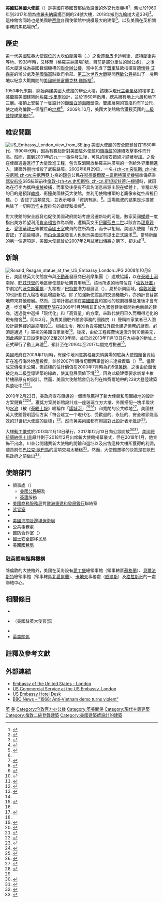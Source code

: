 {{noteTA
|T=zh-tw:美國駐英國大使館; zh-cn:美国驻英国大使馆; zh-hk:美國駐英國大使館;
|1=zh-tw:西敏;zh-cn:威斯敏斯特; zh-hk:西敏;
}}
{{Infobox diplomatic mission
| name= 美國駐英國大使館<br><small>{{lang|en|Embassy of the United States, London}}<br>[[File:Seal_of_an_Embassy_of_the_United_States_of_America.svg|150px]]
| image= New Embassy of the United States of America in Battersea Nine Elms, London, seen from Pimlico.jpg
| address =[[九榆树区|九榆树]]大道33号<br>{{lang|en|33 Nine Elms [[英國郵區編號|SW11 7US]]}}
| location= {{GBR}}[[倫敦|倫敦]][[五月墟市|五月墟市]]
| ambassador= {{le|伍迪·约翰逊|Woody Johnson}}（2017年8月 - ）
| department=[[File:Seal_of_the_United_States_Department_of_State.svg|22px]] [[美國國務院|美國國務院]]
}}
'''美國駐英國大使館'''（{{lang-en|Embassy of the United States, London}}）是[[美國|美國]]在[[英國|英國]]首都[[倫敦|倫敦]]設置的[[美國駐外機構列表|外交代表機構]]<ref>{{cite news | url= https://www.gov.uk/government/uploads/system/uploads/attachment_data/file/263519/LDL_December_2013.pdf | title= The London Diplomatic List | date=14 December 2013}}</ref>，舊址於1960年到2017年間為[[格羅夫納廣場|格羅夫納廣場]]西側的24號大樓，2018年搬到[[九榆树区|九榆树]]大道33号<ref>{{cite news|last1=McKenzie|first1=Sheila|title=Billion dollar US embassy opens in London|url=http://edition.cnn.com/2018/01/16/politics/us-embassy-opens-london-intl/index.html|accessdate=18 January 2018|agency=CNN|date=16 January 2018}}</ref>。這棟館舍同時也是美國駐[[西歐|西歐]]各國使領館中規模最大的建築<ref name="moving">{{Cite news |publisher=[[BBC|BBC]] |title=US embassy moving to south London|url=http://news.bbc.co.uk/2/hi/uk_news/england/london/7649184.stm| date=2 October 2008| accessdate= 27 December 2013}}</ref>，以及美國在英相關事務的焦點場所<ref name="時代雜誌">{{cite web|url=http://content.time.com/time/world/article/0,8599,1847120,00.html|title=US Embassy in London to Move Down-Market|author=William Lee Adams and Liz Logan|date=2008-10-06|accessdate=2013-12-30|publisher=[[時代雜誌|Time]]}}</ref>。

==歷史==
第一代美國駐英大使館位於大坎伯蘭廣場（{{lang|en|Great Cumberland Place}}，{{coord|51.515156|N|0.159479|W|​format=dec|name=Great Cumberland Place}}）之後遷至[[皮卡迪利街|皮卡迪利街]]、[[波特蘭街|波特蘭街]]與{{Link-en|格羅夫納花園|Grosvenor Gardens}}等地。1938年時，又移至{{Link-en|麥克唐納大廈|Macdonald House, London}}（格羅夫納廣場1號，目前是{{Link-en|加拿大駐英國高級專員公署|High Commission of Canada to the United Kingdom|加拿大駐英高級專員公署}}部分單位的辦公處），之後該大廈還成為美國數個機構的[[合署辦公|聯合辦公樓]]，當中包含了[[盟軍|盟軍]]駐歐指揮官[[德懷特·艾森豪|德懷特·艾森豪]]的辦公處及[[美國海軍|美國海軍]]駐歐司令部。[[第二次世界大戰|第二次世界大戰]]期間[[西敏公爵|西敏公爵]]捐出了一塊用地以紀念大戰期間的[[美國總統|美國總統]][[富蘭克林·德拉諾·羅斯福|富蘭克林·羅斯福]]<ref>{{cite video
 | year =1943
 | title =Video: Britain's Roosevelt Memorial at Grosvenor Square, 1946/11/28 (1946)
 | url =http://www.archive.org/details/1946-11-28_Britains_Roosevelt_Memorial_at_Grosvenor_Square
 | publisher ={{Link-en|環球新聞片|Universal Newsreel|Universal Newsreel}}
 | accessdate =February 20, 2012
}}</ref>。

1950年代末期，開始興建美國大使館的辦公大樓，該棟採[[現代主義建築|現代主義風格]]的樓宇由[[芬蘭|芬蘭]]裔美國建築師[[埃羅·沙里寧|埃羅·沙里寧]]設計，並於1960年啟用，總共擁有地上六層和地下三層。樓頂上安裝了一隻{{Link-en|西奧多·羅斯札克|Theodore Roszak (artist)}}設計的鍍[[鋁|鋁]][[白頭海鵰|白頭海鵰]]塑像，雙翅展開的寬度約有11公尺，使之成為倫敦一個醒目的[[地標|地標]]<ref name="moving"></ref>。2009年10月，美國大使館館舍獲授英國的[[英國登錄建築|二級登錄建築地位]]<ref name=Spoilt>{{Cite news |last=Sherwin |first=Adam |title=US sale plan spoilt as its London embassy is listed |url=http://www.timesonline.co.uk/tol/news/politics/article6886348.ece |newspaper=[[The_Times|The Times]] |location=London |date=2009-10-23 |accessdate=2009-11-04}}</ref>。

==維安問題==
[[File:US_Embassy_London_view_from_SE.jpg|thumb]]
美國大使館的安全問題曾在1980年代、1990年代時，因為有數起針對美國駐外使館和[[領事館|領事館]]的連續攻擊事件而升高。然而，直到2001年的[[九一一事件|九一一事件]]發生後，可見的維安措施才顯著增加。之後在使館週邊進行了大量改進工程，包含取消開放格羅夫納廣場的一側給外界車輛進入，建築外圈也增設了武裝路障。2002年8月29日，一名[[突尼西亞|-{zh-cn:突尼斯; zh-hk:突尼斯;zh-tw:突尼西亞;}-]]裔的[[瑞典|瑞典]]公民{{Link-en|克里姆·沙提|Kerim Chatty}}在[[斯德哥爾摩－韋斯特羅斯機場|斯德哥爾摩－韋斯特羅斯機場]]準備搭乘[[瑞安航空|瑞安航空]]685航班前往[[倫敦史坦斯特機場|倫敦-{zh-tw:史坦斯特; zh-cn:斯坦斯特德;}-機場]]時，就因為在行李內攜帶[[槍|槍械]]被捕，而事發後便有不具名消息來源出現在媒體上，宣稱此男的目的是預謀[[劫機|劫機]]、衝撞美國駐英大使館，並利用使館樓頂的老鷹像來從空辨視目標。{{Link-sv|瑞典保安警察|Säkerhetspolisen}}（{{lang|sv|Säpo}}）否認了這類意見，並表示報導「資訊有誤」<ref>{{cite news |title=Hijack suspect had flight training in US |url=http://news.independent.co.uk/europe/article175451.ece |newspaper=[[The_Independent|The Independent]] |location=London |date=2002-09-01 |accessdate=2006-12-27 |first1=Raymond |last1=Whitaker |first2=Jarle |last2=Hetland |first3=Severin |last3=Carrell |deadurl=yes |archiveurl=https://web.archive.org/web/20071001062219/http://news.independent.co.uk/europe/article175451.ece |archivedate=2007-10-01 }}</ref>。這場風波的結果是沙提被免除了一切與[[恐怖主義|恐怖主義]]掛勾的嫌疑和指控<ref>{{cite news|title=Sweden drops hijack inquiry|url=http://news.bbc.co.uk/2/hi/europe/2377641.stm|publisher=[[BBC_News|BBC News]]|date=2002-10-30|accessdate=2006-12-27}}</ref>。

對大使館的安全威脅也促使美國政府開始考慮另遷新址的可能。數家英國[[媒體|媒體]]一度指出美方希望利用[[肯辛頓宮|肯辛頓宮]]作為新館，還稱英女王[[伊麗莎白二世|伊麗莎白二世]]以該宮為[[理察親王_(格洛斯特公爵)|理察親王]]、[[愛德華親王_(肯特公爵)|愛德華親王]]等數位[[英國王室|英國王室]]成員的住所為由，而予以拒絕。美國大使館「費力否認」了這些報導，而[[白金漢宮|白金漢宮]]發言人也表示美國沒有提出正式請求<ref name=BBCKensington>{{Cite news |title=US 'eyed royal palace' |url=http://news.bbc.co.uk/1/hi/uk/3157759.stm |publisher=[[BBC_News|BBC News]] |date=2003-08-17 |accessdate=2009-11-04}}</ref>。當時新館的另一個選項是{{Link-en|切爾西軍營|Chelsea Barracks}}，美國大使館曾於2007年2月試著出價將之購下，卻未成<ref name=TimesonlineChelseaBarracks>{{Cite news |title=US Embassy bids for Chelsea Barracks |url=http://business.timesonline.co.uk/tol/business/industry_sectors/construction_and_property/article1418622.ece |publisher=[[The_Times|The Times]] |date=2007-02-21 |accessdate=2011-05-27}}</ref>。

==新館==
[[File:Ronald_Reagan_statue_at_the_US_Embassy_London.JPG|thumb]]
2008年10月8日，美國駐英大使館宣布與[[不動產|不動產]]發展商巴利摩集團（{{lang|en|Ballymore}}）達成協議，以在[[泰晤士河|泰晤士河]]南岸、[[旺茲沃思倫敦自治市|旺茲沃思]]的{{Link-en|九榆樹|Nine Elms}}地區替使館新址購買用地<ref name="embassy design">{{Cite news |last=Lee |first=Matthew |title=US looks upscale for London embassy design |url=http://origin2.foxnews.com/wires/2009Jan02/0,4670,USLondonEmbassy,00.html |publisher=[[Fox_News_Channel|Fox News Channel]] |agency=[[Associated_Press|Associated Press]] |location=Washington |date=2009-01-02 |accessdate=2009-11-04 }}{{dead link|date=2018年1月 |bot=InternetArchiveBot |fix-attempted=yes }}</ref>。該地所處的地帶位在「[[倫敦計畫|倫敦計畫]]」中劃定的[[沃克斯霍爾|沃克斯霍爾]]／九榆樹／[[巴特錫|巴特錫]]潛力發展區（{{lang|en|Opportunity Area}}），屬於新興區域。[[倫敦地鐵|倫敦地鐵]]的{{Link-en|北線巴特錫延伸段|Northern line extension to Battersea}}也計劃在九榆樹地區增設新站，除了加強新使館區的交通機能外，亦預計會替當地帶來其他發展。然而，這項計畫必須在[[美國國會|美國國會]]和當地的規劃機構批准後才會有進一步進展<ref>{{Cite press release |title=U.S. Takes First Steps Toward Embassy Relocation |url=http://www.usembassy.org.uk/ukpapress84.html |publisher=Embassy of the United States in London |date=2008-10-02 |accessdate=2009-11-04 |deadurl=yes |archiveurl=https://web.archive.org/web/20100127194610/http://www.usembassy.org.uk/ukpapress84.html |archivedate=2010-01-27 }}</ref>。[[美國國務院|美國國務院]]在2009年1月時稱其正於九家營建業者間物色新館的建商，透過從中選擇「現代化」和「高質量」的方案，來取代使用已久而顯得老化的現有館舍<ref name="embassy design"/>。同年3月，負責美國駐外館舍事務的國務院{{Link-en|美國海外建築運作局|Bureau of Overseas Buildings Operations|海外建築運作局}}（{{lang|en|S/OBO}}）聲稱四家業者已入圍設計競奪賽的最終階段<ref name="embassy design2">{{Cite press release |title=Department of State Selects Final Architectural Firms To Prepare Designs for the New London Embassy |url=http://london.usembassy.gov/new_embassy/new_embassy2.html |publisher=Embassy of the United States in London |date=2009-03-10 |accessdate=2009-12-15 |deadurl=yes |archiveurl=https://web.archive.org/web/20090803224112/http://london.usembassy.gov/new_embassy/new_embassy2.html |archivedate=2009-08-03 }}</ref>。根據法令，獲准負責美國駐外館舍建造業務的廠商，必須是通過「{{Link-en|安全許可|security clearance}}」審核的美國自家業者<ref name="embassy design2"/>。後來，由於工程經費快速激升到10億美元，因此將開工日設定到2012至2013年間，並已於2013年11月13日在九榆樹的新址上正式舉行了動土典禮<ref>{{cite web|url=http://london.usembassy.gov/ukpapress140.html|title=U.S. MISSION BREAKS GROUND FOR NEW EMBASSY IN LONDON|publisher=US Embassy London|date=2013-11-13|accessdate=2013-12-30|deadurl=yes|archiveurl=https://web.archive.org/web/20131230232003/http://london.usembassy.gov/ukpapress140.html|archivedate=2013-12-30}}</ref>，預計至在2016年至2017年間完成搬遷<ref name=CNNQatar />。

美國政府在2009年11月時，有條件地同意將格羅夫納廣場的駐英大使館館舍賣給正在進行海外地產投資，並於2007年購得切爾西軍營的[[卡達投資局|卡達投資局]]（{{lang|en|QIA}}）<ref name=TimesQatar>{{Cite news |last=O'Connor |first=Rebecca |title=Qataris buy US Embassy building in London |url=http://business.timesonline.co.uk/tol/business/industry_sectors/construction_and_property/article6901412.ece |publisher=''[[The_Times|The Times]]'' |location=London |date=2009-11-03 |accessdate=2009-11-03}}</ref>。儘管成交價格未公開，但該樓的估計價值在2000年7月時為約5億[[英鎊|英鎊]]，之後由於館舍被定為二級登錄建築的緣故，使其發展價值下滑<ref name=BloombergQatar>{{Cite web |last=Bourke |first=Chris |title=U.S. Embassy Building in London Sold to Qatari Diar |url=http://www.bloomberg.com/apps/news?pid=20601102&sid=a1Qtc5S4AfCY |publisher=[[Bloomberg_L.P.|Bloomberg]] |date=2009-11-03 |accessdate=2009-11-03}}</ref>，因為此級建築要求新業主維持樓房原有的設計。然而，美國大使館館舍仍名列在梅費爾地帶的238大登陸建築與遺址中<ref>{{Cite web |last= |first= |title=National Heritage List |url=http://list.english-heritage.org.uk/advancedsearch.aspx# |publisher=[[英格蘭文化遺產組織|English Heritage]] |date=2011-07-22 |accessdate=2011-07-22|archive-url=https://web.archive.org/web/20150104054329/http://list.english-heritage.org.uk/advancedsearch.aspx |archive-date=2015-01-04 |dead-url=yes }}</ref><ref name=BBCQatar>{{cite news |title=US embassy sold to Qatari group |url=http://news.bbc.co.uk/2/hi/uk_news/england/london/8340118.stm |publisher=[[BBC_News|BBC News]] |date=2009-11-03 |accessdate=2009-11-03}}</ref>。

2010年2月23日，美政府宣布{{Link-en|基蘭-廷伯萊克建築事務所|KieranTimberlake}}領導的一個團隊贏得了新大使館和周圍綠地的設計方案競賽<ref>{{cite news| url=http://www.washingtonpost.com/wp-dyn/content/article/2010/02/23/AR2010022302193.html?referrer=emailarticle | work=The Washington Post | title=KieranTimberlake chosen to build 'modern, open' U.S. Embassy in London | first=Philip | last=Kennicott | date=2010-02-24 | accessdate=2010-05-01}}</ref><ref name="artchinacn">{{cite web|url=http://art.china.cn/zixun/2010-02/26/content_3394847.htm|title=美國駐倫敦新使館最終建築設計方案惹爭議|publisher=藝術中國（{{lang|en|art.china.cn}}）|accessdate=2013-12-28|date=2010-02-26}}</ref>。獲獎方案將新館設計成一座玻璃立方大樓、外圍搭配一塊半環狀的[[水池|水池]]（被《[[泰晤士報|泰晤士報]]》暱稱作「[[護城河|護城河]]」<ref name="TimesOnline-Battersea">{{cite news|url=http://www.timesonline.co.uk/tol/news/uk/article7038550.ece|title=US diplomats add a moat to their expenses at $1bn London embassy|last=Philp|first=Catherine |publisher=Times Online|accessdate=24 February 2010 | date=2010-02-24}}</ref><ref>{{cite news|url=http://news.sina.com.cn/o/2010-02-26/041017130624s.shtml |title=图文：美斥资10亿在伦敦建大使馆 |publisher= 新浪网|date= 2010-02-26| accessdate=2013-12-28}}</ref>）和寬闊的公共綠地<ref name=KieranTimberlake>{{Cite web|url=http://blog.kierantimberlake.com/2010/02/new-us-embassy-in-london/|title=New U.S. Embassy in London|publisher=KieranTimberlake ISO|date=23 February 2010|accessdate=9 November 2010|archiveurl=https://web.archive.org/web/20101118013452/http://blog.kierantimberlake.com/2010/02/new-us-embassy-in-london/|archivedate=2010-11-18|deadurl=yes}}</ref>。美國駐英大使館聲明這個方案「符合建立一个現代化、受歡迎的、永恆的、安全和節能高效的21世纪大使館的目標」<ref>{{cite web|url=http://3v.w32.zndns.net/a/xr/jdal/2012/1117/18661.html|title=美国驻伦敦大使馆/KieranTimberlake建筑事务所|publisher=火石效果图|accessdate=2013-12-28|deadurl=yes|archiveurl=https://web.archive.org/web/20131230235745/http://3v.w32.zndns.net/a/xr/jdal/2012/1117/18661.html|archivedate=2013-12-30}}</ref>，然而英美兩國都有輿論對此設計表示批評<ref name="artchinacn"></ref>。

大樓[[動工儀式|動工儀式]]於2013年11月13日舉行，2017年12月13日向公眾開放<ref>{{cite web|url=http://london.usembassy.gov/ukpapress140.html|title=Archived copy|accessdate=2013-12-30|deadurl=yes|archiveurl=https://web.archive.org/web/20140901011441/http://london.usembassy.gov/ukpapress140.html|archivedate=2014-09-01}}</ref><ref name=CNNQatar>{{cite web|last=Gray|first=Melissa|title=Qatari firm buys U.S. Embassy building in London|url=http://edition.cnn.com/2009/WORLD/europe/11/03/us.embassy.london/index.html|publisher=[[CNN|CNN]]|date=2009-11-03|accessdate=2009-11-03}}</ref>。[[美國總統|美國總統]][[唐納德·川普|唐納德·川普]]原計劃于2018年2月出席新大使館揭幕儀式，但在2018年1月，他宣佈不出席。川普公開譴責新大使館的開銷和選址以及出售這棟大樓所獲得的利潤，譴責前任[[巴拉克·歐巴馬|巴拉克·歐巴馬]]的這項交易太糟糕<ref>{{cite web |url=http://www.bbc.co.uk/news/uk-42657954 |title=Donald Trump cancels February visit to UK |author=<!--Not stated--> |date=12 January 2018 |website=BBC News |publisher= |access-date=12 January 2018 |quote=}}</ref>。然而，大使館遷移的決策是在歐巴馬政府之前做出<ref>{{cite web |url=https://skeptics.stackexchange.com/questions/40400/was-the-obama-administration-responsible-for-the-decision-to-move-the-uk-embassy |title=Skeptics rebuttal of Trump claims |author=<!--Not stated--> |date=12 January 2018 |website=stackexchange.com |publisher= |access-date=14 January 2018 |quote=}}</ref>。

==使館部門==
*領事處（{{lang|en|Consular Section}}）
**[[美國公民|美國公民]]服務
**[[美國簽證|簽證]]服務
*[[美國商務服務局|美國商務服務局]]對[[歐洲重建和發展銀行|歐洲重建和發展銀行]]聯絡室
*[[駐外武官|武官室]]
*{{link-en|美國海外農業服務局|Foreign Agricultural Service|海外農業服務局}}
*[[美國海關及邊境保衛局|美國海關及邊境保衛局]]
*公共事務處
*國防合作室（{{lang|en|Office of Defense Cooperation}}）
*[[美國國土安全部|國土安全部]]移民局
*[[美國國稅局|美國國稅局]]

===駐英領事館與機構===
除倫敦的大使館外，美國在英尚設有[[愛丁堡|愛丁堡]]總領事館（領事轄區[[蘇格蘭|蘇格蘭]]）、[[貝爾法斯特|貝爾法斯特]]總領事館（領事轄區[[北愛爾蘭|北愛爾蘭]]）、[[卡地夫|卡地夫]]事務處（[[威爾斯|威爾斯]]）及[[格拉斯哥|格拉斯哥]]的一處聯絡中心。

==相關條目==
*{{Link-en|美國駐英國大使|United States Ambassador to the United Kingdom}}
*{{Link-en|溫菲爾德莊園|Winfield House}}（美國駐英大使官邸）
*{{Link-en|英國駐美國大使館|British Embassy, Washington|英國駐美大使館}}
*[[英美關係|英美關係]]

==註釋及參考文獻==
{{Reflist|colwidth=35em}}

==外部連結==
* [https://web.archive.org/web/20140721160338/http://london.usembassy.gov/new_embassy.html Embassy of the United States - London]
* [https://web.archive.org/web/20071017094732/http://www.buyusa.gov/uk/en/ US Commercial Service at the US Embassy, London]
* [http://hotel-desk.net/hotels-near/us-embassy-london/ US Embassy Hotel Desk]{{dead link|date=2018年4月 |bot=InternetArchiveBot |fix-attempted=yes }}
* [http://news.bbc.co.uk/onthisday/hi/dates/stories/march/17/newsid_2818000/2818967.stm BBC News - "1968: Anti-Vietnam demo turns violent"]
{{coord|51.4826|-0.1317|region:GB_type:landmark|display=title}}

{{US diplomatic missions}}
{{Portal bar|國際關係|英國|美國}}
[[Category:美国驻外机构|英]]
[[Category:駐英國外交代表機構|美]]
[[Category:伦敦官方办公楼|Category:伦敦官方办公楼]]
[[Category:英美關係|Category:英美關係]]
[[Category:現代主義建築|Category:現代主義建築]]
[[Category:倫敦二級登錄建築|Category:倫敦二級登錄建築]]
[[Category:美國建築師設計的建築|Category:美國建築師設計的建築]]